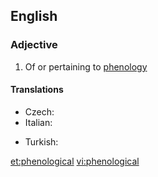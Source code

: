 ==English==

===Adjective===
{{en-adj}}

# Of or pertaining to [[phenology]]

====Translations====
{{trans-top|pertaining to phenology}}
* Czech: {{t-|cs|fenologický|m}}
* Italian: {{t-|it|fenologico}}
{{trans-mid}}
* Turkish: {{t|tr|belirti bilimsel}}
{{trans-bottom}}

[[et:phenological]]
[[vi:phenological]]